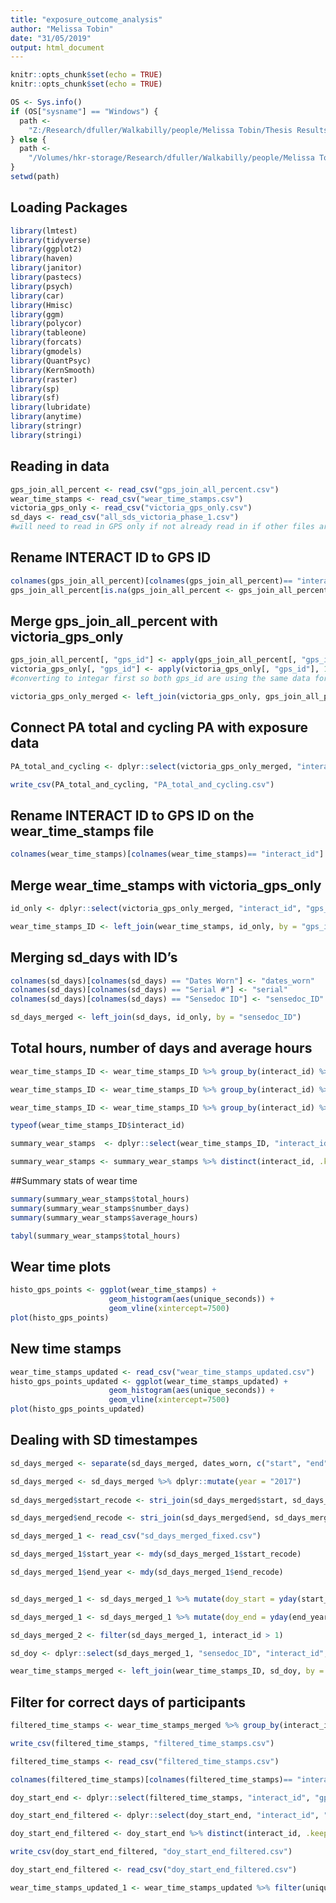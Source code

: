 ```yaml
---
title: "exposure_outcome_analysis"
author: "Melissa Tobin"
date: "31/05/2019"
output: html_document
---
```


```r
knitr::opts_chunk$set(echo = TRUE)
knitr::opts_chunk$set(echo = TRUE)

OS <- Sys.info()
if (OS["sysname"] == "Windows") {
  path <-
    "Z:/Research/dfuller/Walkabilly/people/Melissa Tobin/Thesis Results/INTERACT thesis Analysis"
} else {
  path <-
    "/Volumes/hkr-storage/Research/dfuller/Walkabilly/people/Melissa Tobin/Thesis Results/INTERACT thesis Analysis"
}
setwd(path)
```

## Loading Packages
```r
library(lmtest)
library(tidyverse)
library(ggplot2)
library(haven)
library(janitor)
library(pastecs)
library(psych)
library(car)
library(Hmisc)
library(ggm)
library(polycor)
library(tableone)
library(forcats)
library(gmodels)
library(QuantPsyc)
library(KernSmooth)
library(raster)
library(sp)
library(sf)
library(lubridate)
library(anytime)
library(stringr)
library(stringi)
```

## Reading in data
```r
gps_join_all_percent <- read_csv("gps_join_all_percent.csv")
wear_time_stamps <- read_csv("wear_time_stamps.csv")
victoria_gps_only <- read_csv("victoria_gps_only.csv")
sd_days <- read_csv("all_sds_victoria_phase_1.csv")
#will need to read in GPS only if not already read in if other files are open
```

## Rename INTERACT ID to GPS ID
```r
colnames(gps_join_all_percent)[colnames(gps_join_all_percent)== "interact_id"] <- "gps_id" #this is the gps ID not interact ID. Changed name to reflect that
gps_join_all_percent[is.na(gps_join_all_percent <- gps_join_all_percent)] <- 0 #converted NA's to zero to make merging easier. 
```

## Merge gps_join_all_percent with victoria_gps_only 
```r
gps_join_all_percent[, "gps_id"] <- apply(gps_join_all_percent[, "gps_id"], 1, function(x) as.integer(x))
victoria_gps_only[, "gps_id"] <- apply(victoria_gps_only[, "gps_id"], 1, function(x) as.integer(x))
#converting to integar first so both gps_id are using the same data format

victoria_gps_only_merged <- left_join(victoria_gps_only, gps_join_all_percent, by = "gps_id") #successfully merged 
```

## Connect PA total and cycling PA with exposure data
```r
PA_total_and_cycling <- dplyr::select(victoria_gps_only_merged, "interact_id", "Cycling_formula", "total_pa_met_formula", "proportion_PA", "n.x", "n.y", "amount", "percent")

write_csv(PA_total_and_cycling, "PA_total_and_cycling.csv")
```

## Rename INTERACT ID to GPS ID on the wear_time_stamps file
```r
colnames(wear_time_stamps)[colnames(wear_time_stamps)== "interact_id"] <- "gps_id" #this is the gps ID not interact ID. Changed name to reflect that
```

## Merge wear_time_stamps with victoria_gps_only 
```r
id_only <- dplyr::select(victoria_gps_only_merged, "interact_id", "gps_id", "sensedoc_ID" )

wear_time_stamps_ID <- left_join(wear_time_stamps, id_only, by = "gps_id")
```

## Merging sd_days with ID's 
```r
colnames(sd_days)[colnames(sd_days) == "Dates Worn"] <- "dates_worn"
colnames(sd_days)[colnames(sd_days) == "Serial #"] <- "serial"
colnames(sd_days)[colnames(sd_days) == "Sensedoc ID"] <- "sensedoc_ID"

sd_days_merged <- left_join(sd_days, id_only, by = "sensedoc_ID")
```

## Total hours, number of days and average hours 
```r
wear_time_stamps_ID <- wear_time_stamps_ID %>% group_by(interact_id) %>% mutate(total_hours = sum(unique_hours))

wear_time_stamps_ID <- wear_time_stamps_ID %>% group_by(interact_id) %>% mutate(number_days = sum(unique_days))

wear_time_stamps_ID <- wear_time_stamps_ID %>% group_by(interact_id) %>% mutate(average_hours = total_hours/number_days)

typeof(wear_time_stamps_ID$interact_id)

summary_wear_stamps  <- dplyr::select(wear_time_stamps_ID, "interact_id", "total_hours", "number_days", "average_hours") #creating a new data frame with just this info

summary_wear_stamps <- summary_wear_stamps %>% distinct(interact_id, .keep_all = TRUE) #removes duplicates
```

##Summary stats of wear time
```r
summary(summary_wear_stamps$total_hours)
summary(summary_wear_stamps$number_days)
summary(summary_wear_stamps$average_hours)

tabyl(summary_wear_stamps$total_hours)
```

## Wear time plots 
```r
histo_gps_points <- ggplot(wear_time_stamps) + 
                      geom_histogram(aes(unique_seconds)) + 
                      geom_vline(xintercept=7500)
plot(histo_gps_points)

```

## New time stamps 

```r
wear_time_stamps_updated <- read_csv("wear_time_stamps_updated.csv")
histo_gps_points_updated <- ggplot(wear_time_stamps_updated) + 
                      geom_histogram(aes(unique_seconds)) + 
                      geom_vline(xintercept=7500)
plot(histo_gps_points_updated)
```

## Dealing with SD timestampes
```r
sd_days_merged <- separate(sd_days_merged, dates_worn, c("start", "end"), sep = "-")

sd_days_merged <- sd_days_merged %>% dplyr::mutate(year = "2017") 
                             
sd_days_merged$start_recode <- stri_join(sd_days_merged$start, sd_days_merged$year, sep = " ", collapse = NULL, ignore_null = FALSE)

sd_days_merged$end_recode <- stri_join(sd_days_merged$end, sd_days_merged$year, sep = " ", collapse = NULL, ignore_null = FALSE)

sd_days_merged_1 <- read_csv("sd_days_merged_fixed.csv")

sd_days_merged_1$start_year <- mdy(sd_days_merged_1$start_recode)

sd_days_merged_1$end_year <- mdy(sd_days_merged_1$end_recode)


sd_days_merged_1 <- sd_days_merged_1 %>% mutate(doy_start = yday(start_year))

sd_days_merged_1 <- sd_days_merged_1 %>% mutate(doy_end = yday(end_year))

sd_days_merged_2 <- filter(sd_days_merged_1, interact_id > 1)

sd_doy <- dplyr::select(sd_days_merged_1, "sensedoc_ID", "interact_id", "doy_start", "doy_end")

wear_time_stamps_merged <- left_join(wear_time_stamps_ID, sd_doy, by = "sensedoc_ID")
```

## Filter for correct days of participants 
```r
filtered_time_stamps <- wear_time_stamps_merged %>% group_by(interact_id.x)  %>% filter(doy >= doy_start) %>% filter(doy <= doy_end) %>% filter(unique_seconds > 7500)

write_csv(filtered_time_stamps, "filtered_time_stamps.csv")
```

```r
filtered_time_stamps <- read_csv("filtered_time_stamps.csv")

colnames(filtered_time_stamps)[colnames(filtered_time_stamps)== "interact_id.x"] <- "interact_id"

doy_start_end <- dplyr::select(filtered_time_stamps, "interact_id", "gps_id", "doy", "doy_start", "doy_end", "unique_seconds")

doy_start_end_filtered <- dplyr::select(doy_start_end, "interact_id", "gps_id", "doy_start", "doy_end", "unique_seconds")

doy_start_end_filtered <- doy_start_end %>% distinct(interact_id, .keep_all = TRUE) #removes duplicates

write_csv(doy_start_end_filtered, "doy_start_end_filtered.csv")

doy_start_end_filtered <- read_csv("doy_start_end_filtered.csv")
```


```r
wear_time_stamps_updated_1 <- wear_time_stamps_updated %>% filter(unique_seconds > 7500)
```

